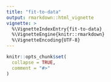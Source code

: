 ```yaml
---
title: "fit-to-data"
output: rmarkdown::html_vignette
vignette: >
  %\VignetteIndexEntry{fit-to-data}
  %\VignetteEngine{knitr::rmarkdown}
  %\VignetteEncoding{UTF-8}
---
```


```r
knitr::opts_chunk$set(
  collapse = TRUE,
  comment = "#>"
)
```

<!-- ```{r setup} -->
<!-- library(mmmstan) -->
<!-- ``` -->

<!-- # Load Data -->
<!-- ```{r load-data} -->
<!-- # Use observational data -->
<!-- load("~/github/sablefishData/data/sable_released.rda") -->
<!-- load("~/github/sablefishData/data/sable_recovered.rda") -->

<!-- ``` -->

<!-- # Prepare Data -->
<!-- ```{r prepare-data} -->

<!-- # Quarterly -->
<!-- tags <- tag_arrays( -->
<!--   released = sable_released, -->
<!--   recovered = sable_recovered, -->
<!--   released_time_unit = "quarter", -->
<!--   released_time_max = 148, -->
<!--   liberty_time_max = 12, -->
<!--   liberty_days_min = 30, # Not implemented -->
<!--   colname_released_date = "Release_Date", -->
<!--   colname_released_area = "Release_Region", -->
<!--   colname_group = "Release_Size", -->
<!--   colname_recovered_date = "Recovery_Date", -->
<!--   colname_recovered_area = "Recovery_Region", -->
<!--   colname_id = "Tag_ID", -->
<!--   area_list = list(ak = 1, bc = 2, cc = 3), -->
<!--   group_list = list(pooled = 400:799), -->
<!--   released_date_start = "1979-01-01", -->
<!--   released_date_end = "2015-12-31" -->
<!-- ) -->

<!-- ``` -->

<!-- # Quarterly fit three F -->
<!-- ```{r quarterly-fit-three-f} -->
<!-- # Define data -->
<!-- data_list <- list( -->
<!--   A = 3, -->
<!--   G_released = 1, -->
<!--   G_harvest = 1, -->
<!--   T_released = 148, -->
<!--   T_liberty = 12, # 160, -->
<!--   T_study = 148 + 12 - 1, # T_released + T_liberty - 1 -->
<!--   T_movement = 1, -->
<!--   T_harvest = 1, -->
<!--   T_reporting = 1, -->
<!--   T_year = 4, -->
<!--   x = tags$x, -->
<!--   y = tags$y, -->
<!--   w = array(1, dim = c(1, 3)), -->
<!--   z = matrix(c(1, 1, 0, -->
<!--                1, 1, 1, -->
<!--                0, 1, 1), nrow = 3, byrow = TRUE), -->
<!--   u = 0.9, -->
<!--   v = 0.02, -->
<!--   m = 0.1, -->
<!--   p_time_index = rep(1, 159), -->
<!--   # p_time_index = rep(1, 160), -->
<!--   h_time_index = rep(1, 159), #   rep(1:40, each = 4)[1:(160)], -->
<!--   # h_time_index = c(1:(148 + 12 - 1)), -->
<!--   h_group_index = array(rep(1, 1), dim = c(1)), # Harvest rate group index -->
<!--   w_time_index = rep(1, 159), # Reporting rate time step index -->
<!--   random_walk = 0, -->
<!--   h_prior_mean = array(0.05, dim = c(1, 1, 3)), -->
<!--   h_prior_sd = array(0.001, dim = c(1, 1, 3)), -->
<!--   phi_prior_mean = 0.6, -->
<!--   phi_prior_sd = 0.2, -->
<!--   sigma_prior_mean = numeric(0), -->
<!--   sigma_prior_sd = numeric(0), -->
<!--   p_fudge = 1e-12, -->
<!--   y_fudge = 1e-12 -->
<!-- ) -->

<!-- # m1 <- mmmfit(data = data_list, threads_per_chain = 1) -->
<!-- # m2 <- mmmfit(data = data_list, threads_per_chain = 8, use_reduce_sum = TRUE) -->

<!-- ``` -->
